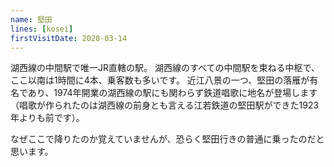 ```yaml
---
name: 堅田
lines: [kosei]
firstVisitDate: 2020-03-14
---
```



湖西線の中間駅で唯一JR直轄の駅。
湖西線のすべての中間駅を束ねる中枢で、ここ以南は1時間に4本、乗客数も多いです。
近江八景の一つ、堅田の落雁が有名であり、1974年開業の湖西線の駅にも関わらず鉄道唱歌に地名が登場します（唱歌が作られたのは湖西線の前身とも言える江若鉄道の堅田駅ができた1923年よりも前です）。

なぜここで降りたのか覚えていませんが、恐らく堅田行きの普通に乗ったのだと思います。
